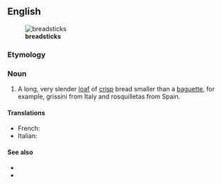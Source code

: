 ==English==
[[File:Grissini.jpg|thumb|'''breadsticks''']]

===Etymology===
{{compound|bread|stick}}

===Noun===
{{en-noun}}

# A long, very slender [[loaf]] of [[crisp]] bread smaller than a [[baguette]], for example, grissini from Italy and rosquilletas from Spain.

====Translations====
{{trans-top|slander loaf of crisp bread}}
* French: {{t|fr|gressin|m}}
* Italian: {{t-|it|grissino|m}}
{{trans-mid}}
{{trans-bottom}}

====See also====
* {{pedia}}
* {{commonslite|Category:Grissini}}